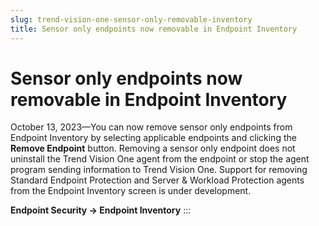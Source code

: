 ```yaml
---
slug: trend-vision-one-sensor-only-removable-inventory
title: Sensor only endpoints now removable in Endpoint Inventory
---
```

# Sensor only endpoints now removable in Endpoint Inventory

October 13, 2023—You can now remove sensor only endpoints from Endpoint Inventory by selecting applicable endpoints and clicking the **Remove Endpoint** button. Removing a sensor only endpoint does not uninstall the Trend Vision One agent from the endpoint or stop the agent program sending information to Trend Vision One. Support for removing Standard Endpoint Protection and Server & Workload Protection agents from the Endpoint Inventory screen is under development.

**Endpoint Security → Endpoint Inventory**
:::

